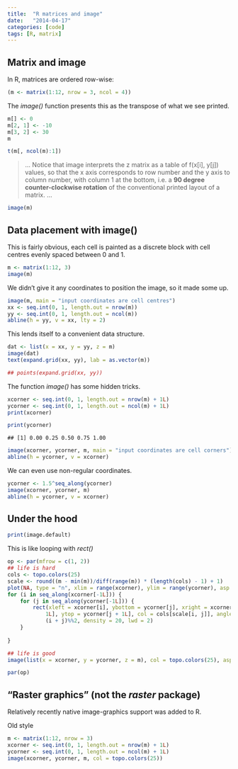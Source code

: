 ```yaml
---
title:  "R matrices and image"
date:   "2014-04-17"
categories: [code]
tags: [R, matrix]
---
```



## Matrix and image

In R, matrices are ordered row-wise: 


```r
(m <- matrix(1:12, nrow = 3, ncol = 4))
```


The *image()* function presents this as the transpose of what we see printed. 


```r
m[] <- 0
m[2, 1] <- -10
m[3, 2] <- 30
m
```

```r
t(m[, ncol(m):1])
```





> ... Notice that image interprets the z matrix as a table of f(x[i], y[j]) values, 
> so that the x axis corresponds to row number and the y axis to column number, 
> with column 1 at the bottom, i.e. a __90 degree counter-clockwise rotation__ of 
> the conventional printed layout of a matrix.
> ...


```r
image(m)
```


## Data placement with image()

This is fairly obvious, each cell is painted as a discrete block with cell centres evenly spaced between 0 and 1. 

```r
m <- matrix(1:12, 3)
image(m)
```


We didn't give it any coordinates to position the image, so it made some up. 


```r
image(m, main = "input coordinates are cell centres")
xx <- seq.int(0, 1, length.out = nrow(m))
yy <- seq.int(0, 1, length.out = ncol(m))
abline(h = yy, v = xx, lty = 2)
```

This lends itself to a convenient data structure. 


```r
dat <- list(x = xx, y = yy, z = m)
image(dat)
text(expand.grid(xx, yy), lab = as.vector(m))
```

```r

## points(expand.grid(xx, yy))
```


The function *image()* has some hidden tricks. 


```r
xcorner <- seq.int(0, 1, length.out = nrow(m) + 1L)
ycorner <- seq.int(0, 1, length.out = ncol(m) + 1L)
print(xcorner)
```


```r
print(ycorner)
```

```
## [1] 0.00 0.25 0.50 0.75 1.00
```

```r
image(xcorner, ycorner, m, main = "input coordinates are cell corners")
abline(h = ycorner, v = xcorner)
```


We can even use non-regular coordinates. 


```r
ycorner <- 1.5^seq_along(ycorner)
image(xcorner, ycorner, m)
abline(h = ycorner, v = xcorner)
```



##    Under the hood



```r
print(image.default)
```



This is  like looping with *rect()*


```r
op <- par(mfrow = c(1, 2))
## life is hard
cols <- topo.colors(25)
scale <- round((m - min(m))/diff(range(m)) * (length(cols) - 1) + 1)
plot(NA, type = "n", xlim = range(xcorner), ylim = range(ycorner), asp = 1)
for (i in seq_along(xcorner[-1L])) {
    for (j in seq_along(ycorner[-1L])) {
        rect(xleft = xcorner[i], ybottom = ycorner[j], xright = xcorner[i + 
            1L], ytop = ycorner[j + 1L], col = cols[scale[i, j]], angle = 45 * 
            (i + j)%%2, density = 20, lwd = 2)
    }
    
}

## life is good
image(list(x = xcorner, y = ycorner, z = m), col = topo.colors(25), asp = 1)
```


```r

par(op)
```


## "Raster graphics" (not the *raster* package)
 
Relatively recently native image-graphics support was added to R. 

Old style

```r
m <- matrix(1:12, nrow = 3)
xcorner <- seq.int(0, 1, length.out = nrow(m) + 1L)
ycorner <- seq.int(0, 1, length.out = ncol(m) + 1L)
image(xcorner, ycorner, m, col = topo.colors(25))
```
